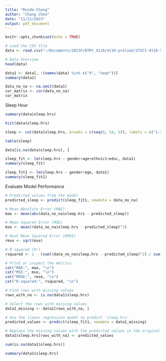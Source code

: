 ```yaml
---
title: "Rcode-Chang"
author: "Chang Chen"
date: "11/11/2023"
output: pdf_document
---
```


```r
knitr::opts_chunk$set(echo = TRUE)
```

```r
# Load the CSV file
data <- read.csv("~/Documents/2023F/BTRY_4110/4110-prelim2/STSCI-4110-5160-Prelim2/Handout/final_cardiac_data.csv")

# Data Overview
head(data)
```



```r
data1 <- data[, !(names(data) %in% c("X", "seqn"))]
summary(data1)
```

```r
data_no_na <- na.omit(data1)
cor_matrix <- cor(data_no_na)
cor_matrix
```


Sleep Hour
```r
summary(data$sleep.hrs)
```

```r
hist(data$sleep.hrs)
```

```r
sleep <- cut(data$sleep.hrs, breaks = c(seq(0, 14, 2)), labels = c("1-2", "3-4", "5-6", "7-8", "9-10", "11-12", "13-14"))

table(sleep)
```


```r
data[is.na(data$sleep.hrs), ]
```

```r
sleep_fit <- lm(sleep.hrs ~ gender+age+ethnic1+educ, data1)
summary(sleep_fit)
```

```r
sleep_fit1 <- lm(sleep.hrs ~ gender+age, data1)
summary(sleep_fit1)
```

Evaluate Model Performance
```r
# Predicted values from the model
predicted_sleep <- predict(sleep_fit1, newdata = data_no_na)

# Mean Absolute Error (MAE)
mae <- mean(abs(data_no_na$sleep.hrs - predicted_sleep))

# Mean Squared Error (MSE)
mse <- mean((data_no_na$sleep.hrs - predicted_sleep)^2)

# Root Mean Squared Error (RMSE)
rmse <- sqrt(mse)

# R-squared (R²)
rsquared <- 1 - (sum((data_no_na$sleep.hrs - predicted_sleep)^2) / sum((data_no_na$sleep.hrs - mean(data_no_na$sleep.hrs))^2))

# Print or inspect the metrics
cat("MAE:", mae, "\n")
cat("MSE:", mse, "\n")
cat("RMSE:", rmse, "\n")
cat("R-squared:", rsquared, "\n")

```


```r
# Find rows with missing values
rows_with_na <- is.na(data1$sleep.hrs)

# Select the rows with missing values
data1_missing <- data1[rows_with_na, ]

# Use the linear regression model to predict 'sleep.hrs'
predicted_values <- predict(sleep_fit1, newdata = data1_missing)

# Replace the missing values with the predicted values in the original data frame
data1$sleep.hrs[rows_with_na] <- predicted_values
```

```r
sum(is.na(data1$sleep.hrs))
```

```r
summary(data1$sleep.hrs)
```

